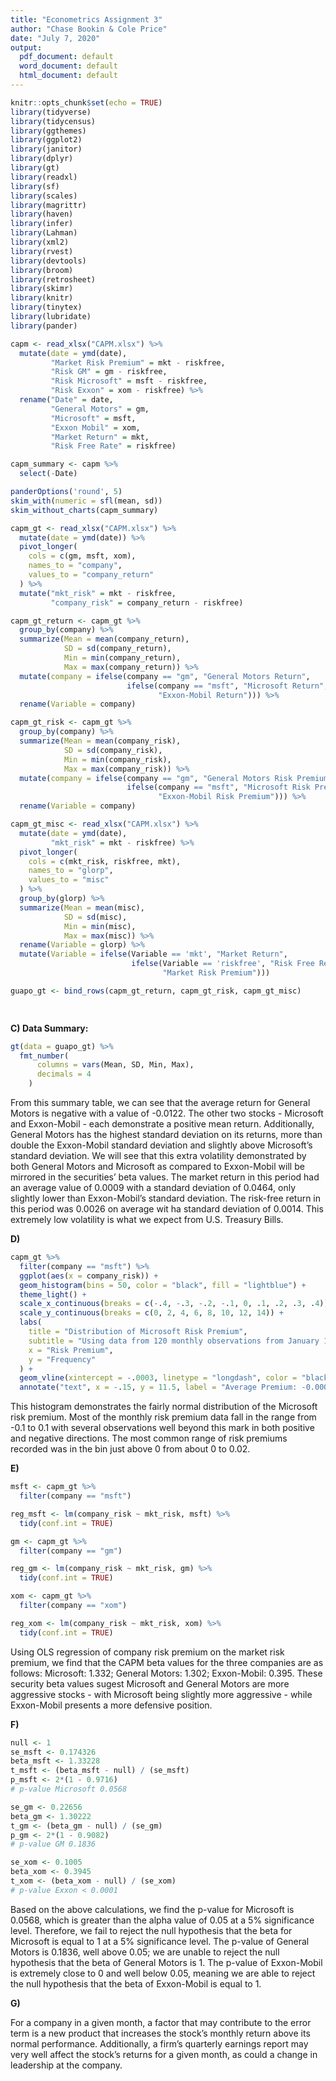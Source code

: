 ```yaml
---
title: "Econometrics Assignment 3"
author: "Chase Bookin & Cole Price"
date: "July 7, 2020"
output:
  pdf_document: default
  word_document: default
  html_document: default
---
```


```r
knitr::opts_chunk$set(echo = TRUE)
library(tidyverse)
library(tidycensus)
library(ggthemes)
library(ggplot2)
library(janitor)
library(dplyr)
library(gt)
library(readxl)
library(sf)
library(scales)
library(magrittr)
library(haven)
library(infer)
library(Lahman)
library(xml2)
library(rvest)
library(devtools)
library(broom)
library(retrosheet)
library(skimr)
library(knitr)
library(tinytex)
library(lubridate)
library(pander)
```


```r
capm <- read_xlsx("CAPM.xlsx") %>% 
  mutate(date = ymd(date),
         "Market Risk Premium" = mkt - riskfree,
         "Risk GM" = gm - riskfree,
         "Risk Microsoft" = msft - riskfree,
         "Risk Exxon" = xom - riskfree) %>%
  rename("Date" = date,
         "General Motors" = gm,
         "Microsoft" = msft,
         "Exxon Mobil" = xom,
         "Market Return" = mkt,
         "Risk Free Rate" = riskfree)

capm_summary <- capm %>%
  select(-Date)

panderOptions('round', 5)
skim_with(numeric = sfl(mean, sd))
skim_without_charts(capm_summary)
```

```r
capm_gt <- read_xlsx("CAPM.xlsx") %>% 
  mutate(date = ymd(date)) %>% 
  pivot_longer(
    cols = c(gm, msft, xom),
    names_to = "company",
    values_to = "company_return"
  ) %>% 
  mutate("mkt_risk" = mkt - riskfree,
         "company_risk" = company_return - riskfree)

capm_gt_return <- capm_gt %>% 
  group_by(company) %>% 
  summarize(Mean = mean(company_return),
            SD = sd(company_return),
            Min = min(company_return),
            Max = max(company_return)) %>% 
  mutate(company = ifelse(company == "gm", "General Motors Return",
                          ifelse(company == "msft", "Microsoft Return",
                                 "Exxon-Mobil Return"))) %>% 
  rename(Variable = company)

capm_gt_risk <- capm_gt %>% 
  group_by(company) %>% 
  summarize(Mean = mean(company_risk),
            SD = sd(company_risk),
            Min = min(company_risk),
            Max = max(company_risk)) %>% 
  mutate(company = ifelse(company == "gm", "General Motors Risk Premium",
                          ifelse(company == "msft", "Microsoft Risk Premium",
                                 "Exxon-Mobil Risk Premium"))) %>% 
  rename(Variable = company)

capm_gt_misc <- read_xlsx("CAPM.xlsx") %>% 
  mutate(date = ymd(date),
         "mkt_risk" = mkt - riskfree) %>% 
  pivot_longer(
    cols = c(mkt_risk, riskfree, mkt),
    names_to = "glorp",
    values_to = "misc"
  ) %>% 
  group_by(glorp) %>% 
  summarize(Mean = mean(misc),
            SD = sd(misc),
            Min = min(misc),
            Max = max(misc)) %>% 
  rename(Variable = glorp) %>% 
  mutate(Variable = ifelse(Variable == 'mkt', "Market Return",
                           ifelse(Variable == 'riskfree', "Risk Free Return",
                                  "Market Risk Premium")))

guapo_gt <- bind_rows(capm_gt_return, capm_gt_risk, capm_gt_misc)

  
```

**C) Data Summary: **
```r
gt(data = guapo_gt) %>% 
  fmt_number(
      columns = vars(Mean, SD, Min, Max),
      decimals = 4
    ) 
```
  
From this summary table, we can see that the average return for General Motors is negative with a value of -0.0122. The other two stocks - Microsoft and Exxon-Mobil - each demonstrate a positive mean return. Additionally, General Motors has the highest standard deviation on its returns, more than double the Exxon-Mobil standard deviation and slightly above Microsoft's standard deviation. We will see that this extra volatility demonstrated by both General Motors and Microsoft as compared to Exxon-Mobil will be mirrored in the securities' beta values. The market return in this period had an average value of 0.0009 with a standard deviation of 0.0464, only slightly lower than Exxon-Mobil's standard deviation. The risk-free return in this period was 0.0026 on average wit ha standard deviation of 0.0014. This extremely low volatility is what we expect from U.S. Treasury Bills.
  
**D) **  
```r
capm_gt %>%
  filter(company == "msft") %>% 
  ggplot(aes(x = company_risk)) +
  geom_histogram(bins = 50, color = "black", fill = "lightblue") +
  theme_light() +
  scale_x_continuous(breaks = c(-.4, -.3, -.2, -.1, 0, .1, .2, .3, .4)) +
  scale_y_continuous(breaks = c(0, 2, 4, 6, 8, 10, 12, 14)) +
  labs(
    title = "Distribution of Microsoft Risk Premium",
    subtitle = "Using data from 120 monthly observations from January 1999 - December 2008",
    x = "Risk Premium",
    y = "Frequency"
  ) +
  geom_vline(xintercept = -.0003, linetype = "longdash", color = "black") +
  annotate("text", x = -.15, y = 11.5, label = "Average Premium: -0.000294")
```
  
This histogram demonstrates the fairly normal distribution of the Microsoft risk premium. Most of the monthly risk premium data fall in the range from -0.1 to 0.1 with several observations well beyond this mark in both positive and negative directions. The most common range of risk premiums recorded was in the bin just above 0 from about 0 to 0.02.


**E) **
```r
msft <- capm_gt %>%
  filter(company == "msft")

reg_msft <- lm(company_risk ~ mkt_risk, msft) %>% 
  tidy(conf.int = TRUE)

gm <- capm_gt %>%
  filter(company == "gm")

reg_gm <- lm(company_risk ~ mkt_risk, gm) %>% 
  tidy(conf.int = TRUE)

xom <- capm_gt %>%
  filter(company == "xom")

reg_xom <- lm(company_risk ~ mkt_risk, xom) %>% 
  tidy(conf.int = TRUE)
```
  
Using OLS regression of company risk premium on the market risk premium, we find
that the CAPM beta values for the three companies are as follows: Microsoft:
1.332; General Motors: 1.302; Exxon-Mobil: 0.395. These security beta values
sugest Microsoft and General Motors are more aggressive stocks - with Microsoft
being slightly more aggressive - while Exxon-Mobil presents a more defensive
position.  
  
**F) **  
```r
null <- 1
se_msft <- 0.174326
beta_msft <- 1.33228
t_msft <- (beta_msft - null) / (se_msft)
p_msft <- 2*(1 - 0.9716)
# p-value Microsoft 0.0568

se_gm <- 0.22656
beta_gm <- 1.30222
t_gm <- (beta_gm - null) / (se_gm)
p_gm <- 2*(1 - 0.9082)
# p-value GM 0.1836

se_xom <- 0.1005
beta_xom <- 0.3945
t_xom <- (beta_xom - null) / (se_xom)
# p-value Exxon < 0.0001


```

Based on the above calculations, we find the p-value for Microsoft is 0.0568,
which is greater than the alpha value of 0.05 at a 5% significance level.
Therefore, we fail to reject the null hypothesis that the beta for Microsoft is equal to
1 at a 5% significance level. The p-value of General Motors is 0.1836, well
above 0.05; we are unable to reject the null hypothesis that the beta of General
Motors is 1. The p-value of Exxon-Mobil is extremely close to 0 and well below
0.05, meaning we are able to reject the null hypothesis that the beta of
Exxon-Mobil is equal to 1.  

**G) **  

For a company in a given month, a factor that may contribute to the error term is a new product that increases the stock's monthly return above its normal performance. Additionally, a firm's quarterly earnings report may very well affect the stock's returns for a given month, as could a change in leadership at the company.

